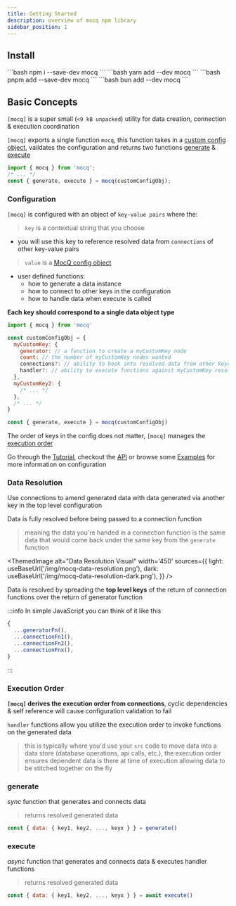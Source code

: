 ```yaml
---
title: Getting Started
description: overview of mocq npm library
sidebar_position: 1
---
```


## Install


<Tabs>
  <TabItem value="npm" label="npm" default attributes={{className: 'npm-tab'}}>
    ```bash
    npm i --save-dev mocq
    ```
  </TabItem>
  <TabItem value="yarn" label="yarn" attributes={{className: 'yarn-tab'}}>
    ```bash
    yarn add --dev mocq
    ```
  </TabItem>
  <TabItem value="pnpm" label="pnpm" attributes={{className: 'pnpm-tab'}}>
    ```bash
    pnpm add --save-dev mocq
    ```
  </TabItem>
  <TabItem value="bun" label="bun" attributes={{className: 'bun-tab'}}>
    ```bash
    bun add --dev mocq
    ```
  </TabItem>
</Tabs>

## Basic Concepts

`[mocq]` is a super small (`<9 kB unpacked`) utility 
for data creation, connection & execution coordination

`[mocq]` exports a single function `mocq`, this function takes in a [custom config object](#configuration), vaildates the configuration and returns two functions [generate](#generate) & [execute](#execute)

```js
import { mocq } from 'mocq';
/* ... */
const { generate, execute } = mocq(customConfigObj);
```

### Configuration

`[mocq]` is configured with an object of `key-value pairs` where the:

> `key` is a contextual string that you choose
  - you will use this key to reference resolved data from `connections` of other key-value pairs
>
> `value` is a [MocQ config object](/docs/api)
  - user defined functions:
    - how to generate a data instance
    - how to connect to other keys in the configuration
    - how to handle data when execute is called

**Each key should correspond to a single data object type**

```js
import { mocq } from 'mocq'

const customConfigObj = {
  myCustomKey: {
    generator: // a function to create a myCustomKey node
    count: // the number of myCustomKey nodes wanted
    connections?: // ability to hook into resolved data from other keys in config & amend myCustomKey data
    handler?: // ability to execute functions against myCustomKey resolved data
  },
  myCustomKey2: { 
    /* ... */
  },
  /* ... */
}

const { generate, execute } = mocq(customConfigObj)
```

The order of keys in the config does not matter, `[mocq]` manages the [execution order](#execution-order)

Go through the [Tutorial](/docs/tutorial), checkout the [API](/docs/api) or browse some [Examples](/docs/examples) for more information on configuration

### Data Resolution

Use connections to amend generated data with data generated via another key in the top level configuration

Data is fully resolved before being passed to a connection function
> meaning the data you're handed in a connection function is the same data 
that would come back under the same key from the `generate` function


<ThemedImage
  alt="Data Resolution Visual"
  width='450'
  sources={{
    light: useBaseUrl('/img/mocq-data-resolution.png'),
    dark: useBaseUrl('/img/mocq-data-resolution-dark.png'),
  }}
/>

Data is resolved by spreading the **top level keys** of the return of connection functions over the return of generator function

:::info In simple JavaScript you can think of it like this

```js
{
  ...generatorFn(),
  ...connectionFn1(),
  ...connectionFn2(),
  ...connectionFnx(),
}
```

:::

### Execution Order

**`[mocq]` derives the execution order from connections**, cyclic dependencies & self reference will cause configuration validation to fail

`handler` functions allow you utilize the execution order to invoke functions on the generated data

> this is typically where you'd use your `src` code to  move data into a data store (database operations, api calls, etc.), the execution order 
ensures dependent data is there at time of execution allowing data to be stitched together on the fly

### generate

_sync_ function that generates and connects data
> returns resolved generated data

```js
const { data: { key1, key2, ..., keyx } } = generate()
```

### execute

_async_ function that generates and connects data & executes handler functions 
> returns resolved generated data

```js
const { data: { key1, key2, ..., keyx } } = await execute()
```